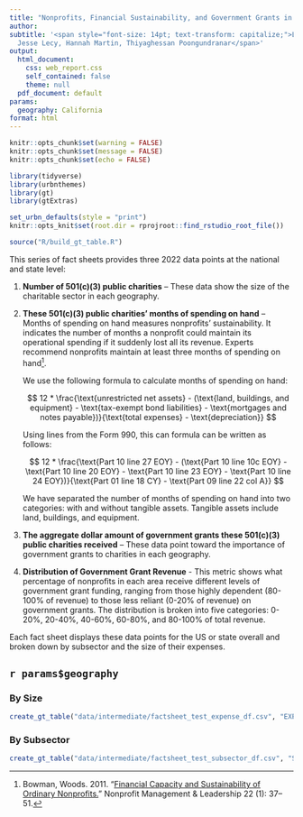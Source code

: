 ```yaml
---
title: "Nonprofits, Financial Sustainability, and Government Grants in 2022"
author: 
subtitle: '<span style="font-size: 14pt; text-transform: capitalize;">Laura Tomasko,
  Jesse Lecy, Hannah Martin, Thiyaghessan Poongundranar</span>'
output:
  html_document:
    css: web_report.css
    self_contained: false
    theme: null
  pdf_document: default
params:
  geography: California
format: html
---
```


```{=html}
<!-- this calls Lato font --> 
<style>
@import url('https://fonts.googleapis.com/css?family=Lato&display=swap');
</style>
```

```{=html}
<!-- this calls crucial iframe resizing script --> 
<script type="text/javascript" src="https://apps.urban.org/features/dataviz-libs/pym-js/v1.3.2/pym.nprapps.org_pym.v1.min.js">
</script>

<script>
var pymChild = new pym.Child({ polling: 500 });
</script>
```

```r
knitr::opts_chunk$set(warning = FALSE)
knitr::opts_chunk$set(message = FALSE)
knitr::opts_chunk$set(echo = FALSE)
```

```r
library(tidyverse)
library(urbnthemes)
library(gt)
library(gtExtras)

set_urbn_defaults(style = "print")
knitr::opts_knit$set(root.dir = rprojroot::find_rstudio_root_file())
```

```r
source("R/build_gt_table.R")
```

This series of fact sheets provides three 2022 data points at the national and state level:

1.	**Number of 501(c)(3) public charities** – These data show the size of the charitable sector in each geography.

2.	**These 501(c)(3) public charities’ months of spending on hand** – Months of spending on hand measures nonprofits’ sustainability. It indicates the number of months a nonprofit could maintain its operational spending if it suddenly lost all its revenue. Experts recommend nonprofits maintain at least three months of spending on hand[^1]. 

    We use the following formula to calculate months of spending on hand:

    $$ 12 * \frac{\text{unrestricted net assets} - (\text{land, buildings, and equipment} - \text{tax-exempt bond liabilities} - \text{mortgages and notes payable})}{\text{total expenses} - \text{depreciation}} $$

    Using lines from the Form 990, this can formula can be written as follows:

    $$ 12 * \frac{\text{Part 10 line 27 EOY} - (\text{Part 10 line 10c EOY} - \text{Part 10 line 20 EOY} - \text{Part 10 line 23 EOY} - \text{Part 10 line 24 EOY})}{\text{Part 01 line 18 CY} - \text{Part 09 line 22 col A}} $$

    We have separated the number of months of spending on hand into two categories: with and without tangible assets. Tangible assets include land, buildings, and equipment.

3. **The aggregate dollar amount of government grants these 501(c)(3) public charities received** – These data point toward the importance of government grants to charities in each geography. 

4. **Distribution of Government Grant Revenue** - This metric shows what percentage of nonprofits in each area receive different levels of government grant funding, ranging from those highly dependent (80-100% of revenue) to those less reliant (0-20% of revenue) on government grants. The distribution is broken into five categories: 0-20%, 20-40%, 40-60%, 60-80%, and 80-100% of total revenue.

Each fact sheet displays these data points for the US or state overall and broken down by subsector and the size of their expenses.

## `r params$geography`

### By Size

```r
create_gt_table("data/intermediate/factsheet_test_expense_df.csv", "EXPENSE_CATEGORY", "Size")
```

### By Subsector

:::main_table
```r
create_gt_table("data/intermediate/factsheet_test_subsector_df.csv", "SUBSECTOR", "Subsector")
```
:::


[^1]: Bowman, Woods. 2011. “[Financial Capacity and Sustainability of Ordinary Nonprofits.](https://doi.org/10.1002/nml.20039)” Nonprofit Management & Leadership 22 (1): 37–51. 